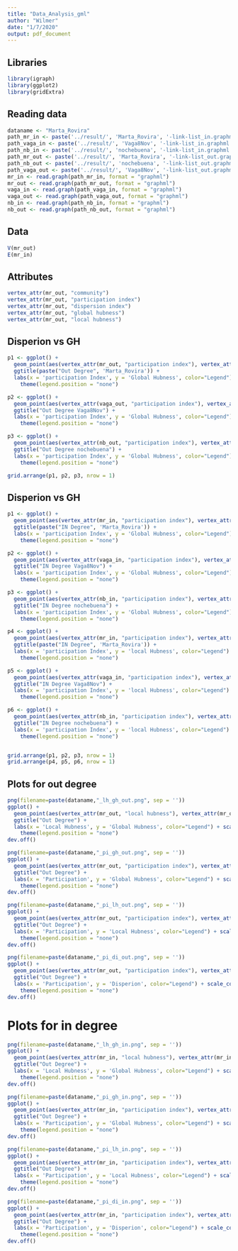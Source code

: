 ```yaml
---
title: "Data_Analysis_gml"
author: "Wilmer"
date: "1/7/2020"
output: pdf_document
---
```


## Libraries
```r
library(igraph)
library(ggplot2)
library(gridExtra)
```

## Reading data

```r
dataname <- "Marta_Rovira"
path_mr_in <- paste('../result/', 'Marta_Rovira', '-link-list_in.graphml', sep = '')
path_vaga_in <- paste('../result/', 'Vaga8Nov', '-link-list_in.graphml', sep = '')
path_nb_in <- paste('../result/', 'nochebuena', '-link-list_in.graphml', sep = '')
path_mr_out <- paste('../result/', 'Marta_Rovira', '-link-list_out.graphml', sep = '')
path_nb_out <- paste('../result/', 'nochebuena', '-link-list_out.graphml', sep = '')
path_vaga_out <- paste('../result/', 'Vaga8Nov', '-link-list_out.graphml', sep = '')
mr_in <- read.graph(path_mr_in, format = "graphml")
mr_out <- read.graph(path_mr_out, format = "graphml")
vaga_in <- read.graph(path_vaga_in, format = "graphml")
vaga_out <- read.graph(path_vaga_out, format = "graphml")
nb_in <- read.graph(path_nb_in, format = "graphml")
nb_out <- read.graph(path_nb_out, format = "graphml")
```

## Data
```r
V(mr_out)
E(mr_in)
```

## Attributes
```r
vertex_attr(mr_out, "community")
vertex_attr(mr_out, "participation index")
vertex_attr(mr_out, "dispersion index")
vertex_attr(mr_out, "global hubness")
vertex_attr(mr_out, "local hubness")


```

## Disperion vs GH
```r
p1 <- ggplot() + 
  geom_point(aes(vertex_attr(mr_out, "participation index"), vertex_attr(mr_out, "global hubness"), color = "points")) +
  ggtitle(paste("Out Degree", 'Marta_Rovira')) +
  labs(x = 'participation Index', y = 'Global Hubness', color="Legend") + scale_color_manual(values=c("#F8766D", "#00BFC4"))+
    theme(legend.position = "none")

p2 <- ggplot() + 
  geom_point(aes(vertex_attr(vaga_out, "participation index"), vertex_attr(vaga_out, "global hubness"), color = "points")) +
  ggtitle("Out Degree Vaga8Nov") +
  labs(x = 'participation Index', y = 'Global Hubness', color="Legend") + scale_color_manual(values=c("#F8766D", "#00BFC4"))+
    theme(legend.position = "none")

p3 <- ggplot() + 
  geom_point(aes(vertex_attr(nb_out, "participation index"), vertex_attr(nb_out, "global hubness"), color = "points")) +
  ggtitle("Out Degree nochebuena") +
  labs(x = 'participation Index', y = 'Global Hubness', color="Legend") + scale_color_manual(values=c("#F8766D", "#00BFC4"))+
    theme(legend.position = "none")

grid.arrange(p1, p2, p3, nrow = 1)


```

## Disperion vs GH
```r
p1 <- ggplot() + 
  geom_point(aes(vertex_attr(mr_in, "participation index"), vertex_attr(mr_in, "global hubness"), color = "points")) +
  ggtitle(paste("IN Degree", 'Marta_Rovira')) +
  labs(x = 'participation Index', y = 'Global Hubness', color="Legend") + scale_color_manual(values=c("#F8766D", "#00BFC4"))+
    theme(legend.position = "none")

p2 <- ggplot() + 
  geom_point(aes(vertex_attr(vaga_in, "participation index"), vertex_attr(vaga_in, "global hubness"), color = "points")) +
  ggtitle("IN Degree Vaga8Nov") +
  labs(x = 'participation Index', y = 'Global Hubness', color="Legend") + scale_color_manual(values=c("#F8766D", "#00BFC4"))+
    theme(legend.position = "none")

p3 <- ggplot() + 
  geom_point(aes(vertex_attr(nb_in, "participation index"), vertex_attr(nb_in, "global hubness"), color = "points")) +
  ggtitle("IN Degree nochebuena") +
  labs(x = 'participation Index', y = 'Global Hubness', color="Legend") + scale_color_manual(values=c("#F8766D", "#00BFC4"))+
    theme(legend.position = "none")

p4 <- ggplot() + 
  geom_point(aes(vertex_attr(mr_in, "participation index"), vertex_attr(mr_in, "local hubness"), color = "points")) +
  ggtitle(paste("IN Degree", 'Marta_Rovira')) +
  labs(x = 'participation Index', y = 'local Hubness', color="Legend") + scale_color_manual(values=c("#F8766D", "#00BFC4"))+
    theme(legend.position = "none")

p5 <- ggplot() + 
  geom_point(aes(vertex_attr(vaga_in, "participation index"), vertex_attr(vaga_in, "local hubness"), color = "points")) +
  ggtitle("IN Degree Vaga8Nov") +
  labs(x = 'participation Index', y = 'local Hubness', color="Legend") + scale_color_manual(values=c("#F8766D", "#00BFC4"))+
    theme(legend.position = "none")

p6 <- ggplot() + 
  geom_point(aes(vertex_attr(nb_in, "participation index"), vertex_attr(nb_in, "local hubness"), color = "points")) +
  ggtitle("IN Degree nochebuena") +
  labs(x = 'participation Index', y = 'local Hubness', color="Legend") + scale_color_manual(values=c("#F8766D", "#00BFC4"))+
    theme(legend.position = "none")


grid.arrange(p1, p2, p3, nrow = 1)
grid.arrange(p4, p5, p6, nrow = 1)


```


## Plots for out degree
```r
png(filename=paste(dataname,"_lh_gh_out.png", sep = ''))
ggplot() + 
  geom_point(aes(vertex_attr(mr_out, "local hubness"), vertex_attr(mr_out, "global hubness"), color = "points")) +
  ggtitle("Out Degree") +
  labs(x = 'Local Hubness', y = 'Global Hubness', color="Legend") + scale_color_manual(values=c("#F8766D", "#00BFC4"))+
    theme(legend.position = "none")
dev.off()

png(filename=paste(dataname,"_pi_gh_out.png", sep = ''))
ggplot() + 
  geom_point(aes(vertex_attr(mr_out, "participation index"), vertex_attr(mr_out, "global hubness"), color = "points")) +
  ggtitle("Out Degree") +
  labs(x = 'Participation', y = 'Global Hubness', color="Legend") + scale_color_manual(values=c("#F8766D", "#00BFC4"))+
    theme(legend.position = "none")
dev.off()

png(filename=paste(dataname,"_pi_lh_out.png", sep = ''))
ggplot() + 
  geom_point(aes(vertex_attr(mr_out, "participation index"), vertex_attr(mr_out, "local hubness"), color = "points")) +
  ggtitle("Out Degree") +
  labs(x = 'Participation', y = 'Local Hubness', color="Legend") + scale_color_manual(values=c("#F8766D", "#00BFC4"))+
    theme(legend.position = "none")
dev.off()

png(filename=paste(dataname,"_pi_di_out.png", sep = ''))
ggplot() + 
  geom_point(aes(vertex_attr(mr_out, "participation index"), vertex_attr(mr_out, "dispersion index"), color = "points")) +
  ggtitle("Out Degree") +
  labs(x = 'Participation', y = 'Disperion', color="Legend") + scale_color_manual(values=c("#F8766D", "#00BFC4"))+
    theme(legend.position = "none")
dev.off()

```

# Plots for in degree
```r
png(filename=paste(dataname,"_lh_gh_in.png", sep = ''))
ggplot() + 
  geom_point(aes(vertex_attr(mr_in, "local hubness"), vertex_attr(mr_in, "global hubness"), color = "points")) +
  ggtitle("Out Degree") +
  labs(x = 'Local Hubness', y = 'Global Hubness', color="Legend") + scale_color_manual(values=c("#F8766D", "#00BFC4"))+
    theme(legend.position = "none")
dev.off()

png(filename=paste(dataname,"_pi_gh_in.png", sep = ''))
ggplot() + 
  geom_point(aes(vertex_attr(mr_in, "participation index"), vertex_attr(mr_in, "global hubness"), color = "points")) +
  ggtitle("Out Degree") +
  labs(x = 'Participation', y = 'Global Hubness', color="Legend") + scale_color_manual(values=c("#F8766D", "#00BFC4"))+
    theme(legend.position = "none")
dev.off()

png(filename=paste(dataname,"_pi_lh_in.png", sep = ''))
ggplot() + 
  geom_point(aes(vertex_attr(mr_in, "participation index"), vertex_attr(mr_in, "local hubness"), color = "points")) +
  ggtitle("Out Degree") +
  labs(x = 'Participation', y = 'Local Hubness', color="Legend") + scale_color_manual(values=c("#F8766D", "#00BFC4"))+
    theme(legend.position = "none")
dev.off()

png(filename=paste(dataname,"_pi_di_in.png", sep = ''))
ggplot() + 
  geom_point(aes(vertex_attr(mr_in, "participation index"), vertex_attr(mr_in, "dispersion index"), color = "points")) +
  ggtitle("Out Degree") +
  labs(x = 'Participation', y = 'Disperion', color="Legend") + scale_color_manual(values=c("#F8766D", "#00BFC4"))+
    theme(legend.position = "none")
dev.off()
```

